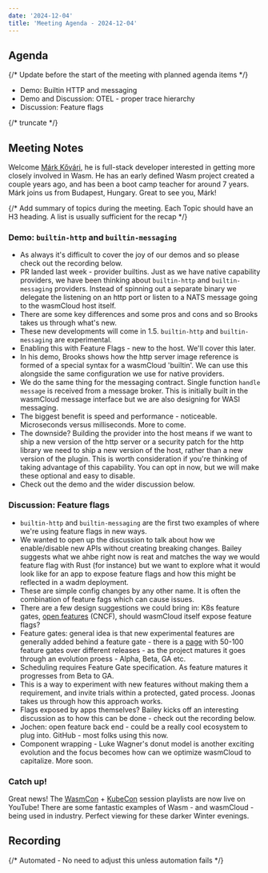 ```yaml
---
date: '2024-12-04'
title: 'Meeting Agenda - 2024-12-04'
---
```


## Agenda

{/* Update before the start of the meeting with planned agenda items */}

- Demo: Builtin HTTP and messaging
- Demo and Discussion: OTEL - proper trace hierarchy
- Discussion: Feature flags

{/* truncate */}

## Meeting Notes

Welcome [Márk Kővári](https://github.com/markkovari), he is full-stack developer interested in getting more closely involved in Wasm. He has an early defined Wasm project created a couple years ago, and has been a boot camp teacher for around 7 years. Márk joins us from Budapest, Hungary. Great to see you, Márk!

{/* Add summary of topics during the meeting. Each Topic should have an H3 heading. A list is usually sufficient for the recap */}

### Demo: `builtin-http` and `builtin-messaging`

- As always it's difficult to cover the joy of our demos and so please check out the recording below.
- PR landed last week - provider builtins. Just as we have native capability providers, we have been thinking about `builtin-http` and `builtin-messaging` providers. Instead of spinning out a separate binary we delegate the listening on an http port or listen to a NATS message going to the wasmCloud host itself.
- There are some key differences and some pros and cons and so Brooks takes us through what's new.
- These new developments will come in 1.5. `builtin-http` and `builtin-messaging` are experimental. 
- Enabling this with Feature Flags - new to the host. We'll cover this later.
- In his demo, Brooks shows how the http server image reference is formed of a special syntax for a wasmCloud 'builtin'. We can use this alongside the same configuration we use for native providers.
- We do the same thing for the messaging contract. Single function `handle message` is received from a message broker. This is initially built in the wasmCloud message interface but we are also designing for WASI messaging.
- The biggest benefit is speed and performance - noticeable. Microseconds versus milliseconds. More to come.
- The downside? Building the provider into the host means if we want to ship a new version of the http server or a security patch for the http library we need to ship a new version of the host, rather than a new version of the plugin. This is worth consideration if you're thinking of taking advantage of this capability. You can opt in now, but we will make these optional and easy to disable.
- Check out the demo and the wider discussion below.

### Discussion: Feature flags

- `builtin-http` and `builtin-messaging` are the first two examples of where we're using feature flags in new ways.
- We wanted to open up the discussion to talk about how we enable/disable new APIs without creating breaking changes. Bailey suggests what we ahbe right now is reat and matches the way we would feature flag with Rust (for instance) but we want to explore what it would look like for an app to expose feature flags and how this might be reflected in a wadm deployment.
- These are simple config changes by any other name. It is often the combination of feature fags which can cause issues.
- There are a few design suggestions we could bring in: K8s feature gates, [open features](https://openfeature.dev/) (CNCF), should wasmCloud itself expose feature flags?
- Feature gates: general idea is that new experimental features are generally added behind a feature gate - there is a [page](https://kubernetes.io/docs/reference/command-line-tools-reference/feature-gates/) with 50-100 feature gates over different releases - as the project matures it goes through an evolution proess - Alpha, Beta, GA etc.
- Scheduling requires Feature Gate specification. As feature matures it progresses from Beta to GA.
- This is a way to experiment with new features without making them a requirement, and invite trials within a protected, gated process. Joonas takes us through how this approach works.
- Flags exposed by apps themselves? Bailey kicks off an interesting discussion as to how this can be done - check out the recording below.
- Jochen: open feature back end - could be a really cool ecosystem to plug into. GitHub - most folks using this now.
- Component wrapping - Luke Wagner's donut model is another exciting evolution and the focus becomes how can we optimize wasmCloud to capitalize. More soon.

### Catch up!

Great news! The [WasmCon](https://www.youtube.com/playlist?list=PLbzoR-pLrL6o0UD4PoO0H_RnoToEiWBIS) + [KubeCon](https://youtube.com/playlist?list=PLj6h78yzYM2Pw4mRw4S-1p_xLARMqPkA7&feature=shared) session playlists are now live on YouTube! There are some fantastic examples of Wasm - and wasmCloud - being used in industry. Perfect viewing for these darker Winter evenings.

## Recording

{/* Automated - No need to adjust this unless automation fails */}

<YouTube url="https://www.youtube.com/watch?v=F3U6ZqFCrB8" />
